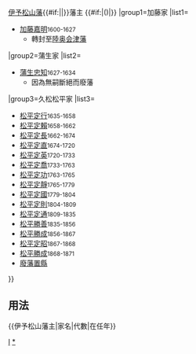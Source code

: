 {{Navbox
|bodyclass=hlist

|name=伊予松山藩主
|title={{#if:{{{1|}}}|{{{1|}}}|}}[[伊予松山藩]]{{#if:{{{2|}}}|{{{2|}}}|}}藩主 {{#if:{{{3|}}}|({{{3|}}})|}}
|group1=加藤家
|list1=
*[[加藤嘉明]]<small>1600-1627</small>
**轉封至[[陸奥國|陸奥]][[会津藩]]
|group2=蒲生家
|list2=
*[[蒲生忠知]]<small>1627-1634</small>
**因為無嗣斷絕而廢藩
|group3=久松松平家
|list3=
*[[松平定行]]<small>1635-1658</small>
*[[松平定賴]]<small>1658-1662</small>
*[[松平定長]]<small>1662-1674</small>
*[[松平定直]]<small>1674-1720</small>
*[[松平定英]]<small>1720-1733</small>
*[[松平定喬]]<small>1733-1763</small>
*[[松平定功]]<small>1763-1765</small>
*[[松平定靜]]<small>1765-1779</small>
*[[松平定國]]<small>1779-1804</small>
*[[松平定則]]<small>1804-1809</small>
*[[松平定通]]<small>1809-1835</small>
*[[松平勝善]]<small>1835-1856</small>
*[[松平勝成]]<small>1856-1867</small>
*[[松平定昭]]<small>1867-1868</small>
*[[松平勝成]]<small>1868-1871</small>
*[[廢藩置縣]]
}}<noinclude>

== 用法 ==
<nowiki>{{伊予松山藩主|家名|代數|在任年}}</nowiki>
[[Category:歷代藩主模板|I]]
[[Category:伊予松山藩主|*]]
</noinclude>